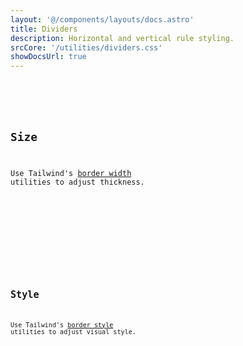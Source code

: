 ```yaml
---
layout: '@/components/layouts/docs.astro'
title: Dividers
description: Horizontal and vertical rule styling.
srcCore: '/utilities/dividers.css'
showDocsUrl: true
---
```



<Preview client:load>
	<Fragment slot="preview">
		<Default />
	</Fragment>
	<Fragment slot="code">
		<Code code={DefaultRaw} lang="astro" />
	</Fragment>
</Preview>

## Size

Use Tailwind's [border width](https://tailwindcss.com/docs/border-width) utilities to adjust thickness.

<Preview client:load>
	<Fragment slot="preview">
		<Size />
	</Fragment>
	<Fragment slot="code">
		<Code code={SizeRaw} lang="astro" />
	</Fragment>
</Preview>

## Style

Use Tailwind's [border style](https://tailwindcss.com/docs/border-style) utilities to adjust visual style.

<Preview client:load>
	<Fragment slot="preview">
		<Style />
	</Fragment>
	<Fragment slot="code">
		<Code code={StyleRaw} lang="astro" />
	</Fragment>
</Preview>

## Colors

Use any Tailwind or Skeleton [colors or pairing](/docs/design/colors).

<Preview client:load>
	<Fragment slot="preview">
		<Colors />
	</Fragment>
	<Fragment slot="code">
		<Code code={ColorsRaw} lang="astro" />
	</Fragment>
</Preview>

## Vertical

Use `vr` for a vertical rule, which supports all above styles. Make sure to set the height.

<Preview client:load>
	<Fragment slot="preview">
		<Vert />
	</Fragment>
	<Fragment slot="code">
		<Code code={VertRaw} lang="astro" />
	</Fragment>
</Preview>
